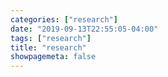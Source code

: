 ```yaml
---
categories: ["research"]
date: "2019-09-13T22:55:05-04:00"
tags: ["research"]
title: "research"
showpagemeta: false
---
```


